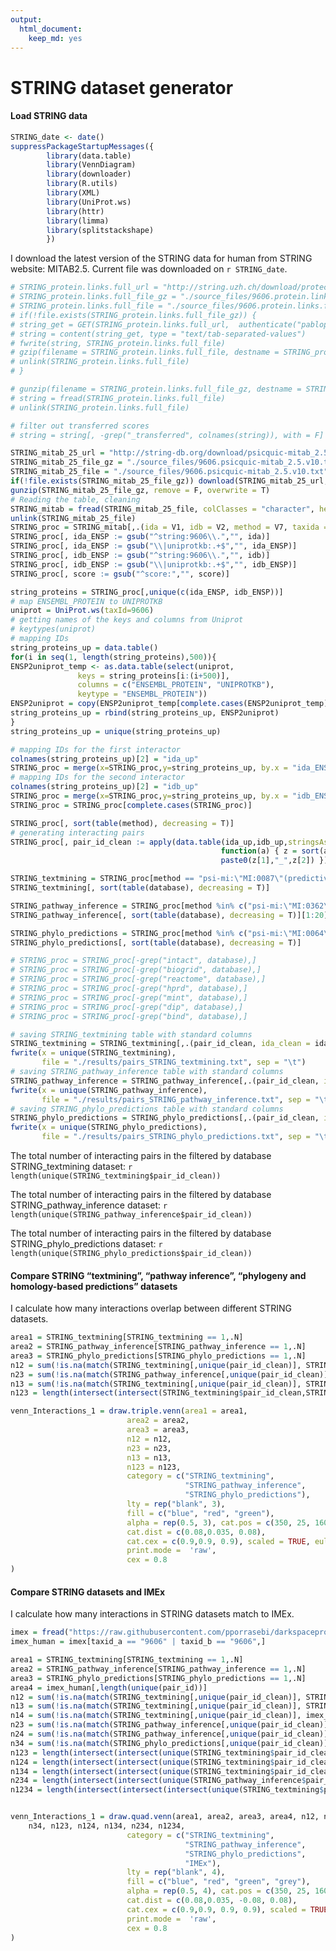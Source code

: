 ```yaml
---
output: 
  html_document: 
    keep_md: yes
---
```

STRING dataset generator
========================================================

#### Load STRING data

```r
STRING_date <- date()
suppressPackageStartupMessages({
        library(data.table)
        library(VennDiagram)
        library(downloader)
        library(R.utils)
        library(XML)
        library(UniProt.ws)
        library(httr)
        library(limma)
        library(splitstackshape)
        })
```

I download the latest version of the STRING data for human from STRING website: MITAB2.5. Current file was downloaded on `r STRING_date`. 

```r
# STRING_protein.links.full_url = "http://string.uzh.ch/download/protected/string_10/protein.links.full.v10/9606.protein.links.full.v10.txt.gz"
# STRING_protein.links.full_file_gz = "./source_files/9606.protein.links.full.v10.txt.gz"
# STRING_protein.links.full_file = "./source_files/9606.protein.links.full.v10.txt"
# if(!file.exists(STRING_protein.links.full_file_gz)) {
# string_get = GET(STRING_protein.links.full_url,  authenticate("pabloporras", "Rzpstqj3"))
# string = content(string_get, type = "text/tab-separated-values")
# fwrite(string, STRING_protein.links.full_file)
# gzip(filename = STRING_protein.links.full_file, destname = STRING_protein.links.full_file_gz)
# unlink(STRING_protein.links.full_file)
# }

# gunzip(filename = STRING_protein.links.full_file_gz, destname = STRING_protein.links.full_file, remove = F, overwrite = T)
# string = fread(STRING_protein.links.full_file)
# unlink(STRING_protein.links.full_file)

# filter out transferred scores
# string = string[, -grep("_transferred", colnames(string)), with = F]
```

```r
STRING_mitab_25_url = "http://string-db.org/download/psicquic-mitab_2.5.v10/9606.psicquic-mitab_2.5.v10.txt.gz"
STRING_mitab_25_file_gz = "./source_files/9606.psicquic-mitab_2.5.v10.txt.gz"
STRING_mitab_25_file = "./source_files/9606.psicquic-mitab_2.5.v10.txt"
if(!file.exists(STRING_mitab_25_file_gz)) download(STRING_mitab_25_url,STRING_mitab_25_file_gz)
gunzip(STRING_mitab_25_file_gz, remove = F, overwrite = T)
# Reading the table, cleaning
STRING_mitab = fread(STRING_mitab_25_file, colClasses = "character", header = F)
unlink(STRING_mitab_25_file)
STRING_proc = STRING_mitab[,.(ida = V1, idb = V2, method = V7, taxida = V10, taxidb = V11, interaction_type = V12, database = V13, score = V15)]
STRING_proc[, ida_ENSP := gsub("^string:9606\\.","", ida)]
STRING_proc[, ida_ENSP := gsub("\\|uniprotkb:.+$","", ida_ENSP)]
STRING_proc[, idb_ENSP := gsub("^string:9606\\.","", idb)]
STRING_proc[, idb_ENSP := gsub("\\|uniprotkb:.+$","", idb_ENSP)]
STRING_proc[, score := gsub("^score:","", score)]
```

```r
string_proteins = STRING_proc[,unique(c(ida_ENSP, idb_ENSP))]
# map ENSEMBL_PROTEIN to UNIPROTKB
uniprot = UniProt.ws(taxId=9606)
# getting names of the keys and columns from Uniprot
# keytypes(uniprot)
# mapping IDs
string_proteins_up = data.table()
for(i in seq(1, length(string_proteins),500)){
ENSP2uniprot_temp <- as.data.table(select(uniprot, 
               keys = string_proteins[i:(i+500)], 
               columns = c("ENSEMBL_PROTEIN", "UNIPROTKB"),
               keytype = "ENSEMBL_PROTEIN"))
ENSP2uniprot = copy(ENSP2uniprot_temp[complete.cases(ENSP2uniprot_temp),])
string_proteins_up = rbind(string_proteins_up, ENSP2uniprot)
}
string_proteins_up = unique(string_proteins_up)

# mapping IDs for the first interactor
colnames(string_proteins_up)[2] = "ida_up"
STRING_proc = merge(x=STRING_proc,y=string_proteins_up, by.x = "ida_ENSP", by.y = "ENSEMBL_PROTEIN", all.x  = T, all.y = F)
# mapping IDs for the second interactor
colnames(string_proteins_up)[2] = "idb_up"
STRING_proc = merge(x=STRING_proc,y=string_proteins_up, by.x = "idb_ENSP", by.y = "ENSEMBL_PROTEIN", all.x = T, all.y = F)
STRING_proc = STRING_proc[complete.cases(STRING_proc)]
```

```r
STRING_proc[, sort(table(method), decreasing = T)]
# generating interacting pairs
STRING_proc[, pair_id_clean := apply(data.table(ida_up,idb_up,stringsAsFactors = F), 1,
                                               function(a) { z = sort(a)
                                               paste0(z[1],"_",z[2]) })]

STRING_textmining = STRING_proc[method == "psi-mi:\"MI:0087\"(predictive text mining)",]
STRING_textmining[, sort(table(database), decreasing = T)]

STRING_pathway_inference = STRING_proc[method %in% c("psi-mi:\"MI:0362\"(inference)"),]
STRING_pathway_inference[, sort(table(database), decreasing = T)][1:20]

STRING_phylo_predictions = STRING_proc[method %in% c("psi-mi:\"MI:0064\"(interologs mapping)","psi-mi:\"MI:0085\"(phylogenetic profile)", "psi-mi:\"MI:0036\"(domain fusion)"),]
STRING_phylo_predictions[, sort(table(database), decreasing = T)]

# STRING_proc = STRING_proc[-grep("intact", database),]
# STRING_proc = STRING_proc[-grep("biogrid", database),]
# STRING_proc = STRING_proc[-grep("reactome", database),]
# STRING_proc = STRING_proc[-grep("hprd", database),]
# STRING_proc = STRING_proc[-grep("mint", database),]
# STRING_proc = STRING_proc[-grep("dip", database),]
# STRING_proc = STRING_proc[-grep("bind", database),]

```


```r

# saving STRING_textmining table with standard columns
STRING_textmining = STRING_textmining[,.(pair_id_clean, ida_clean = ida_up, idb_clean = idb_up, taxon = "9606", STRING_score = score, database, STRING_textmining = 1)]
fwrite(x = unique(STRING_textmining), 
       file = "./results/pairs_STRING_textmining.txt", sep = "\t")
# saving STRING_pathway_inference table with standard columns
STRING_pathway_inference = STRING_pathway_inference[,.(pair_id_clean, ida_clean = ida_up, idb_clean = idb_up, taxon = "9606", STRING_score = score, database, STRING_pathway_inference = 1)]
fwrite(x = unique(STRING_pathway_inference), 
       file = "./results/pairs_STRING_pathway_inference.txt", sep = "\t")
# saving STRING_phylo_predictions table with standard columns
STRING_phylo_predictions = STRING_phylo_predictions[,.(pair_id_clean, ida_clean = ida_up, idb_clean = idb_up, taxon = "9606", STRING_score = score, database, STRING_phylo_predictions = 1)]
fwrite(x = unique(STRING_phylo_predictions), 
       file = "./results/pairs_STRING_phylo_predictions.txt", sep = "\t")
```

The total number of interacting pairs in the filtered by database STRING_textmining dataset: `r length(unique(STRING_textmining$pair_id_clean))`

The total number of interacting pairs in the filtered by database STRING_pathway_inference dataset: `r length(unique(STRING_pathway_inference$pair_id_clean))` 

The total number of interacting pairs in the filtered by database STRING_phylo_predictions dataset: `r length(unique(STRING_phylo_predictions$pair_id_clean))` 

#### Compare STRING "textmining", "pathway inference", "phylogeny and homology-based predictions" datasets

I calculate how many interactions overlap between different STRING datasets.

```r
area1 = STRING_textmining[STRING_textmining == 1,.N]
area2 = STRING_pathway_inference[STRING_pathway_inference == 1,.N]
area3 = STRING_phylo_predictions[STRING_phylo_predictions == 1,.N]
n12 = sum(!is.na(match(STRING_textmining[,unique(pair_id_clean)], STRING_pathway_inference[,unique(pair_id_clean)])))
n23 = sum(!is.na(match(STRING_pathway_inference[,unique(pair_id_clean)], STRING_phylo_predictions[,unique(pair_id_clean)])))
n13 = sum(!is.na(match(STRING_textmining[,unique(pair_id_clean)], STRING_phylo_predictions[,unique(pair_id_clean)])))
n123 = length(intersect(intersect(STRING_textmining$pair_id_clean,STRING_pathway_inference$pair_id_clean),STRING_phylo_predictions$pair_id_clean))

venn_Interactions_1 = draw.triple.venn(area1 = area1, 
                          area2 = area2, 
                          area3 = area3, 
                          n12 = n12, 
                          n23 = n23,
                          n13 = n13,
                          n123 = n123, 
                          category = c("STRING_textmining", 
                                       "STRING_pathway_inference", 
                                       "STRING_phylo_predictions"), 
                          lty = rep("blank", 3), 
                          fill = c("blue", "red", "green"), 
                          alpha = rep(0.5, 3), cat.pos = c(350, 25, 160), 
                          cat.dist = c(0.08,0.035, 0.08), 
                          cat.cex = c(0.9,0.9, 0.9), scaled = TRUE, euler.d = TRUE,  margin = 0.05,
                          print.mode =  'raw',
                          cex = 0.8
)

```


#### Compare STRING datasets and IMEx 

I calculate how many interactions in STRING datasets match to IMEx.  

```r
imex = fread("https://raw.githubusercontent.com/pporrasebi/darkspaceproject/master/IMEx/results/imex_full.txt", header = T, sep = "\t", colClasses = "character")
imex_human = imex[taxid_a == "9606" | taxid_b == "9606",]

area1 = STRING_textmining[STRING_textmining == 1,.N]
area2 = STRING_pathway_inference[STRING_pathway_inference == 1,.N]
area3 = STRING_phylo_predictions[STRING_phylo_predictions == 1,.N]
area4 = imex_human[,length(unique(pair_id))]
n12 = sum(!is.na(match(STRING_textmining[,unique(pair_id_clean)], STRING_pathway_inference[,unique(pair_id_clean)])))
n13 = sum(!is.na(match(STRING_textmining[,unique(pair_id_clean)], STRING_phylo_predictions[,unique(pair_id_clean)])))
n14 = sum(!is.na(match(STRING_textmining[,unique(pair_id_clean)], imex_human[,unique(pair_id)])))
n23 = sum(!is.na(match(STRING_pathway_inference[,unique(pair_id_clean)], STRING_phylo_predictions[,unique(pair_id_clean)])))
n24 = sum(!is.na(match(STRING_pathway_inference[,unique(pair_id_clean)], imex_human[,unique(pair_id)])))
n34 = sum(!is.na(match(STRING_phylo_predictions[,unique(pair_id_clean)], imex_human[,unique(pair_id)])))
n123 = length(intersect(intersect(unique(STRING_textmining$pair_id_clean),unique(STRING_pathway_inference$pair_id_clean)),unique(STRING_phylo_predictions$pair_id_clean)))
n124 = length(intersect(intersect(unique(STRING_textmining$pair_id_clean),unique(STRING_pathway_inference$pair_id_clean)),unique(imex_human$pair_id)))
n134 = length(intersect(intersect(unique(STRING_textmining$pair_id_clean),unique(STRING_phylo_predictions$pair_id_clean)),unique(imex_human$pair_id)))
n234 = length(intersect(intersect(unique(STRING_pathway_inference$pair_id_clean),unique(STRING_phylo_predictions$pair_id_clean)),unique(imex_human$pair_id)))
n1234 = length(intersect(intersect(intersect(unique(STRING_textmining$pair_id_clean),unique(STRING_pathway_inference$pair_id_clean)),unique(STRING_phylo_predictions$pair_id_clean)), unique(imex_human$pair_id)))


venn_Interactions_1 = draw.quad.venn(area1, area2, area3, area4, n12, n13, n14, n23, n24,
    n34, n123, n124, n134, n234, n1234, 
                          category = c("STRING_textmining", 
                                       "STRING_pathway_inference", 
                                       "STRING_phylo_predictions",
                                       "IMEx"), 
                          lty = rep("blank", 4), 
                          fill = c("blue", "red", "green", "grey"), 
                          alpha = rep(0.5, 4), cat.pos = c(350, 25, 160,45), 
                          cat.dist = c(0.08,0.035, -0.08, 0.08), 
                          cat.cex = c(0.9,0.9, 0.9, 0.9), scaled = TRUE, euler.d = TRUE,  margin = 0.05,
                          print.mode =  'raw',
                          cex = 0.8
)

```